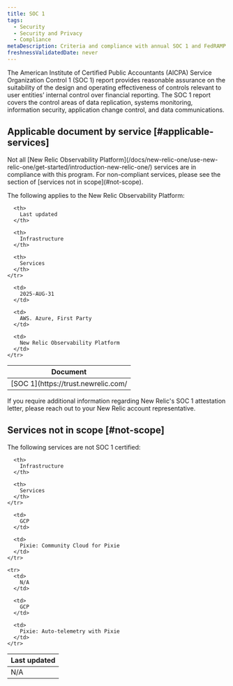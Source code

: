 ```yaml
---
title: SOC 1 
tags:
  - Security
  - Security and Privacy
  - Compliance
metaDescription: Criteria and compliance with annual SOC 1 and FedRAMP audits by New Relic services.
freshnessValidatedDate: never
---
```


The American Institute of Certified Public Accountants (AICPA) Service Organization Control 1 (SOC 1) report provides reasonable assurance on the suitability of the design and operating effectiveness of controls relevant to user entities’ internal control over financial reporting.  The SOC 1 report covers the control areas of data replication, systems monitoring, information security, application change control, and data communications.

## Applicable document by service [#applicable-services]

<Callout variant="caution">
  Not all [New Relic Observability Platform](/docs/new-relic-one/use-new-relic-one/get-started/introduction-new-relic-one/) services are in compliance with this program. For non-compliant services, please see the section of [services not in scope](#not-scope).
</Callout>

The following applies to the New Relic Observability Platform:

<table>
  <thead>
    <tr>
      <th style={{ width: "200px" }}>
        Document
      </th>

      <th>
        Last updated
      </th>

      <th>
        Infrastructure
      </th>

      <th>
        Services
      </th>
    </tr>
  </thead>

  <tbody>
    <tr>
      <td>
        [SOC 1](https://trust.newrelic.com/
      </td>

      <td>
        2025-AUG-31
      </td>

      <td>
        AWS. Azure, First Party
      </td>

      <td>
        New Relic Observability Platform
      </td>
    </tr> 
  </tbody>
</table>

<Callout variant="important">
  If you require additional information regarding New Relic's SOC 1 attestation letter, please reach out to your New Relic account representative.
</Callout>

## Services not in scope [#not-scope]

The following services are not SOC 1 certified:

<table>
  <thead>
    <tr>
      <th style={{ width: "200px" }}>
        Last updated
      </th>

      <th>
        Infrastructure
      </th>

      <th>
        Services
      </th>
    </tr>
  </thead>

  <tbody>
    <tr>
      <td>
        N/A
      </td>

      <td>
        GCP
      </td>

      <td>
        Pixie: Community Cloud for Pixie
      </td>
    </tr>

    <tr>
      <td>
        N/A
      </td>

      <td>
        GCP
      </td>

      <td>
        Pixie: Auto-telemetry with Pixie
      </td>
    </tr>
  </tbody>
</table>
